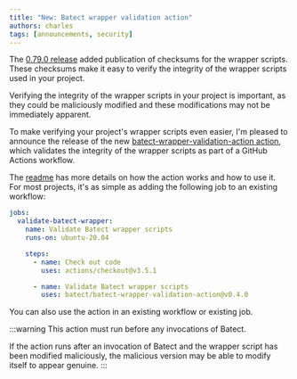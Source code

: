```yaml
---
title: "New: Batect wrapper validation action"
authors: charles
tags: [announcements, security]
---
```


The [0.79.0 release](https://github.com/batect/batect/releases/tag/0.79.0) added publication of checksums for the wrapper scripts.
These checksums make it easy to verify the integrity of the wrapper scripts used in your project.

Verifying the integrity of the wrapper scripts in your project is important, as they could be maliciously modified and these modifications
may not be immediately apparent.

To make verifying your project's wrapper scripts even easier, I'm pleased to announce the release of the new
[batect-wrapper-validation-action action](https://github.com/batect/batect-wrapper-validation-action),
which validates the integrity of the wrapper scripts as part of a GitHub Actions workflow.

The [readme](https://github.com/batect/batect-wrapper-validation-action) has more details on how the action works and how to use it.
For most projects, it's as simple as adding the following job to an existing workflow:

```yaml
jobs:
  validate-batect-wrapper:
    name: Validate Batect wrapper scripts
    runs-on: ubuntu-20.04

    steps:
      - name: Check out code
        uses: actions/checkout@v3.5.1

      - name: Validate Batect wrapper scripts
        uses: batect/batect-wrapper-validation-action@v0.4.0
```

You can also use the action in an existing workflow or existing job.

:::warning
This action must run before any invocations of Batect.

If the action runs after an invocation of Batect and the wrapper script has been modified maliciously, the malicious version may be able to modify itself to appear genuine.
:::
